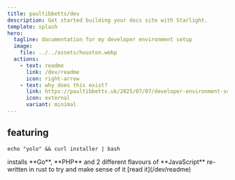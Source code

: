 ```yaml
---
title: paultibbetts/dev
description: Get started building your docs site with Starlight.
template: splash
hero:
  tagline: documentation for my developer environment setup
  image:
    file: ../../assets/houston.webp
  actions:
    - text: readme
      link: /dev/readme
      icon: right-arrow
    - text: why does this exist?
      link: https://paultibbetts.uk/2025/07/07/developer-environment-setup/
      icon: external
      variant: minimal
---
```



## featuring

<CardGrid stagger>
	<Card title="bash" icon="pencil">
		<pre><code>echo "yolo" && curl installer | bash</code></pre>
	</Card>
	<Card title="other languages" icon="add-document">
		installs **Go**, **PHP** and 2 different flavours of **JavaScript**
	</Card>
	<Card title="system tools" icon="setting">
		re-written in rust
	</Card>
	<Card title="documentation" icon="open-book">
		to try and make sense of it [read it](/dev/readme)
	</Card>
</CardGrid>
